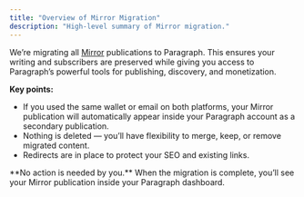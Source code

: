 ```yaml
---
title: "Overview of Mirror Migration"
description: "High-level summary of Mirror migration."
---
```


We’re migrating all [Mirror](https://mirror.xyz/) publications to Paragraph. This ensures your writing and subscribers are preserved while giving you access to Paragraph’s powerful tools for publishing, discovery, and monetization.

**Key points:**

- If you used the same wallet or email on both platforms, your Mirror publication will automatically appear inside your Paragraph account as a secondary publication.
- Nothing is deleted — you’ll have flexibility to merge, keep, or remove migrated content.
- Redirects are in place to protect your SEO and existing links.

<Note>
  **No action is needed by you.** When the migration is complete, you’ll see your Mirror publication inside your Paragraph dashboard.
</Note>